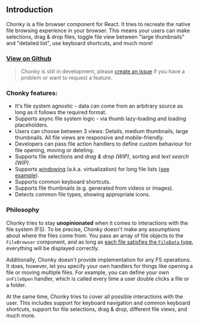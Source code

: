 
<Meta title="Overview" />

<ChonkyHeader />

## Introduction

Chonky is a file browser component for React. It tries to recreate the native file browsing experience in your
browser. This means your users can make selections, drag & drop files, toggle file view between "large thumbnails"
and "detailed list", use keyboard shortcuts, and much more!

### [View on Github](https://github.com/TimboKZ/Chonky)

> Chonky is still in development, please [create an issue](https://github.com/TimboKZ/Chonky/issues) if you have a
> problem or want to request a feature.

### Chonky features:

-   It's file system agnostic - data can come from an arbitrary source as long as it follows the required format.
-   Supports async file system logic - via thumb lazy-loading and loading placeholders.
-   Users can choose between 3 views: Details, medium thumbnails, large thumbnails. All file views are responsive and
    mobile-friendly.
-   Developers can pass file action handlers to define custom behaviour for file opening, moving or deleting.
-   Supports file selections and _drag & drop (WIP)_, sorting and _text search (WIP)_.
-   Supports [windowing](https://reactjs.org/docs/optimizing-performance.html#virtualize-long-lists) (a.k.a.
    virtualization) for long file lists ([see example](#section-virtualization-with-10000-files)).
-   Supports common keyboard shortcuts.
-   Supports file thumbnails (e.g. generated from videos or images).
-   Detects common file types, showing appropriate icons.

### Philosophy

Chonky tries to stay **unopinionated** when it comes to interactions with the file system (FS). To be precise, Chonky
doesn't make any assumptions about where the files come from. You pass an array of file objects to the `FileBrowser`
component, and as long as [each file satisfies the `FileData` type](#section-passing-files-to-chonky), everything
will be displayed correctly.

Additionally, Chonky doesn't provide implementation for any FS operations. It does, however, let you specify your own
handlers for things like opening a file or moving multiple files. For example, you can define your own `onFileOpen`
handler, which is called every time a user double clicks a file or a folder.

At the same time, Chonky tries to cover all possible interactions with the user. This includes support for keyboard
navigation and common keyboard shortcuts, support for file selections, drag & drop, different file views, and much more.

